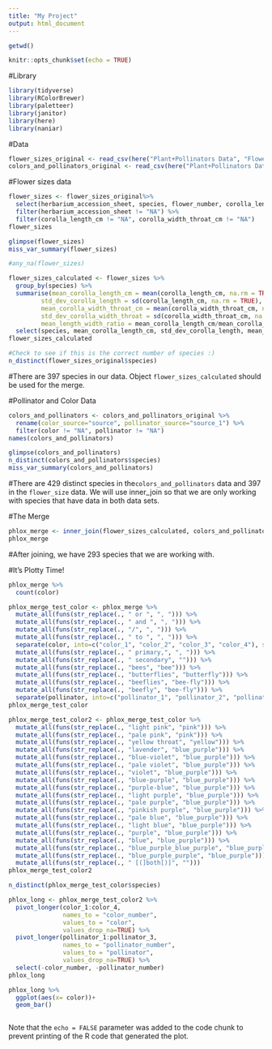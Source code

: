 ```yaml
---
title: "My Project"
output: html_document
---
```

```r
getwd()
```

```r
knitr::opts_chunk$set(echo = TRUE)
```

#Library
```r
library(tidyverse)
library(RColorBrewer)
library(paletteer)
library(janitor)
library(here)
library(naniar)
```

#Data
```r
flower_sizes_original <- read_csv(here("Plant+Pollinators Data", "Flower size measurements.csv")) %>% janitor::clean_names()
colors_and_pollinators_original <- read_csv(here("Plant+Pollinators Data", "Pollinator and flower color.csv")) %>% janitor::clean_names()
```

#Flower sizes data
```r
flower_sizes <- flower_sizes_original%>% 
  select(herbarium_accession_sheet, species, flower_number, corolla_length_cm, corolla_width_throat_cm) %>% 
  filter(herbarium_accession_sheet != "NA") %>% 
  filter(corolla_length_cm != "NA", corolla_width_throat_cm != "NA")
flower_sizes
```
```r
glimpse(flower_sizes)
miss_var_summary(flower_sizes)
```

```r
#any_na(flower_sizes)
```

```r
flower_sizes_calculated <- flower_sizes %>% 
  group_by(species) %>% 
  summarise(mean_corolla_length_cm = mean(corolla_length_cm, na.rm = TRUE),
         std_dev_corolla_length = sd(corolla_length_cm, na.rm = TRUE),
         mean_corolla_width_throat_cm = mean(corolla_width_throat_cm, na.rm = TRUE),
         std_dev_corolla_width_throat = sd(corolla_width_throat_cm, na.rm = TRUE),
         mean_length_width_ratio = mean_corolla_length_cm/mean_corolla_width_throat_cm) %>% 
  select(species, mean_corolla_length_cm, std_dev_corolla_length, mean_corolla_width_throat_cm, std_dev_corolla_width_throat, mean_length_width_ratio)
flower_sizes_calculated
```
```r
#Check to see if this is the correct number of species :) 
n_distinct(flower_sizes_original$species)
```

#There are 397 species in our data. Object `flower_sizes_calculated` should be used for the merge. 


#Pollinator and Color Data
```r
colors_and_pollinators <- colors_and_pollinators_original %>% 
  rename(color_source="source", pollinator_source="source_1") %>% 
  filter(color != "NA", pollinator != "NA")
names(colors_and_pollinators)
```

```r
glimpse(colors_and_pollinators)
n_distinct(colors_and_pollinators$species)
miss_var_summary(colors_and_pollinators)
```
#There are 429 distinct species in the`colors_and_pollinators` data and 397 in the `flower_size` data. We will use inner_join so that we are only working with species that have data in both data sets.

#The Merge
```r
phlox_merge <- inner_join(flower_sizes_calculated, colors_and_pollinators, by = "species")
phlox_merge
```
#After joining, we have 293 species that we are working with. 

#It's Plotty Time!
```r
phlox_merge %>% 
  count(color)
```
```r
phlox_merge_test_color <- phlox_merge %>%
  mutate_all(funs(str_replace(., " or ", ", "))) %>%
  mutate_all(funs(str_replace(., " and ", ", "))) %>%
  mutate_all(funs(str_replace(., "/", ", "))) %>%
  mutate_all(funs(str_replace(., " to ", ", "))) %>%
  separate(color, into=c("color_1", "color_2", "color_3", "color_4"), sep=", ") %>%
  mutate_all(funs(str_replace(., " primary,", ", "))) %>%
  mutate_all(funs(str_replace(., " secondary", ""))) %>%
  mutate_all(funs(str_replace(., "bees", "bee"))) %>%
  mutate_all(funs(str_replace(., "butterflies", "butterfly"))) %>%
  mutate_all(funs(str_replace(., "beeflies", "bee-fly"))) %>%
  mutate_all(funs(str_replace(., "beefly", "bee-fly"))) %>%
  separate(pollinator, into=c("pollinator_1", "pollinator_2", "pollinator_3"), sep=",")
phlox_merge_test_color
```

```r
phlox_merge_test_color2 <- phlox_merge_test_color %>%
  mutate_all(funs(str_replace(., "light pink", "pink"))) %>%
  mutate_all(funs(str_replace(., "pale pink", "pink"))) %>%
  mutate_all(funs(str_replace(., "yellow throat", "yellow"))) %>%
  mutate_all(funs(str_replace(., "lavender", "blue_purple"))) %>%
  mutate_all(funs(str_replace(., "blue-violet", "blue_purple"))) %>%
  mutate_all(funs(str_replace(., "pale violet", "blue_purple"))) %>%
  mutate_all(funs(str_replace(., "violet", "blue_purple"))) %>%
  mutate_all(funs(str_replace(., "blue-purple", "blue_purple"))) %>%
  mutate_all(funs(str_replace(., "purple-blue", "blue_purple"))) %>%
  mutate_all(funs(str_replace(., "light purple", "blue_purple"))) %>%
  mutate_all(funs(str_replace(., "pale purple", "blue_purple"))) %>%
  mutate_all(funs(str_replace(., "pinkish purple", "blue_purple"))) %>%
  mutate_all(funs(str_replace(., "pale blue", "blue_purple"))) %>% 
  mutate_all(funs(str_replace(., "light blue", "blue_purple"))) %>%
  mutate_all(funs(str_replace(., "purple", "blue_purple"))) %>% 
  mutate_all(funs(str_replace(., "blue", "blue_purple"))) %>% 
  mutate_all(funs(str_replace(., "blue_purple_blue_purple", "blue_purple"))) %>%
  mutate_all(funs(str_replace(., "blue_purple_purple", "blue_purple"))) %>%
  mutate_all(funs(str_replace(., " [(]both[)]", "")))
phlox_merge_test_color2
```

```r
n_distinct(phlox_merge_test_color$species)
```

```r
phlox_long <- phlox_merge_test_color2 %>% 
  pivot_longer(color_1:color_4,
               names_to = "color_number",
               values_to = "color",
               values_drop_na=TRUE) %>% 
  pivot_longer(pollinator_1:pollinator_3,
               names_to = "pollinator_number",
               values_to = "pollinator",
               values_drop_na=TRUE) %>%
  select(-color_number, -pollinator_number)
phlox_long
```

```r
phlox_long %>% 
  ggplot(aes(x= color))+
  geom_bar()
```
```r

```





Note that the `echo = FALSE` parameter was added to the code chunk to prevent printing of the R code that generated the plot.
